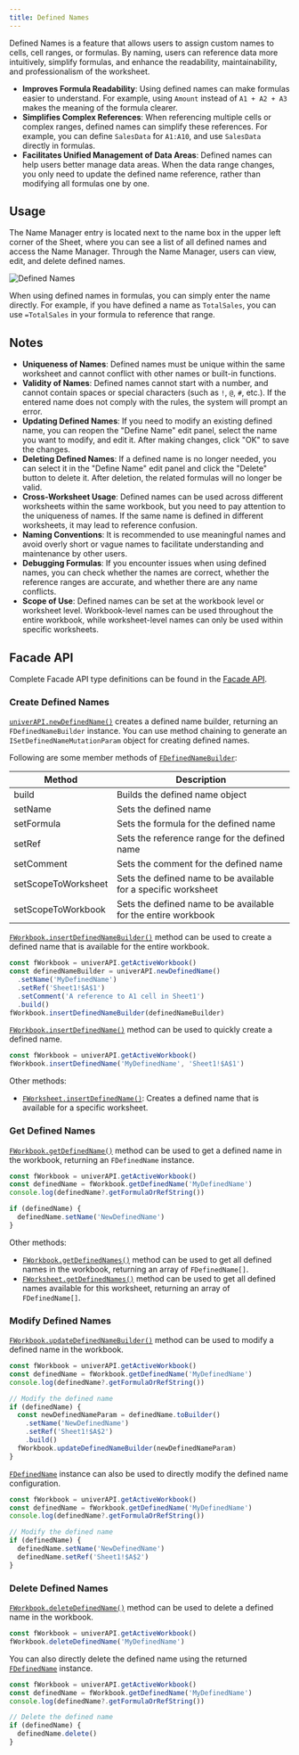 ```yaml
---
title: Defined Names
---
```


Defined Names is a feature that allows users to assign custom names to cells, cell ranges, or formulas. By naming, users can reference data more intuitively, simplify formulas, and enhance the readability, maintainability, and professionalism of the worksheet.

- **Improves Formula Readability**: Using defined names can make formulas easier to understand. For example, using `Amount` instead of `A1 + A2 + A3` makes the meaning of the formula clearer.
- **Simplifies Complex References**: When referencing multiple cells or complex ranges, defined names can simplify these references. For example, you can define `SalesData` for `A1:A10`, and use `SalesData` directly in formulas.
- **Facilitates Unified Management of Data Areas**: Defined names can help users better manage data areas. When the data range changes, you only need to update the defined name reference, rather than modifying all formulas one by one.

## Usage

The Name Manager entry is located next to the name box in the upper left corner of the Sheet, where you can see a list of all defined names and access the Name Manager. Through the Name Manager, users can view, edit, and delete defined names.

![Defined Names](./defined-names/defined-names.png)

When using defined names in formulas, you can simply enter the name directly. For example, if you have defined a name as `TotalSales`, you can use `=TotalSales` in your formula to reference that range.

## Notes

- **Uniqueness of Names**: Defined names must be unique within the same worksheet and cannot conflict with other names or built-in functions.
- **Validity of Names**: Defined names cannot start with a number, and cannot contain spaces or special characters (such as `!`, `@`, `#`, etc.). If the entered name does not comply with the rules, the system will prompt an error.
- **Updating Defined Names**: If you need to modify an existing defined name, you can reopen the "Define Name" edit panel, select the name you want to modify, and edit it. After making changes, click "OK" to save the changes.
- **Deleting Defined Names**: If a defined name is no longer needed, you can select it in the "Define Name" edit panel and click the "Delete" button to delete it. After deletion, the related formulas will no longer be valid.
- **Cross-Worksheet Usage**: Defined names can be used across different worksheets within the same workbook, but you need to pay attention to the uniqueness of names. If the same name is defined in different worksheets, it may lead to reference confusion.
- **Naming Conventions**: It is recommended to use meaningful names and avoid overly short or vague names to facilitate understanding and maintenance by other users.
- **Debugging Formulas**: If you encounter issues when using defined names, you can check whether the names are correct, whether the reference ranges are accurate, and whether there are any name conflicts.
- **Scope of Use**: Defined names can be set at the workbook level or worksheet level. Workbook-level names can be used throughout the entire workbook, while worksheet-level names can only be used within specific worksheets.

## Facade API

Complete Facade API type definitions can be found in the [Facade API](https://reference.univer.ai/en-US).

### Create Defined Names

[`univerAPI.newDefinedName()`](https://reference.univer.ai/en-US/classes/FUniver#newdefinedname) creates a defined name builder, returning an `FDefinedNameBuilder` instance. You can use method chaining to generate an `ISetDefinedNameMutationParam` object for creating defined names.

Following are some member methods of [`FDefinedNameBuilder`](https://reference.univer.ai/en-US/classes/FDefinedNameBuilder):

| Method | Description |
| ---- | ---- |
| build | Builds the defined name object |
| setName | Sets the defined name |
| setFormula | Sets the formula for the defined name |
| setRef | Sets the reference range for the defined name |
| setComment | Sets the comment for the defined name |
| setScopeToWorksheet | Sets the defined name to be available for a specific worksheet |
| setScopeToWorkbook | Sets the defined name to be available for the entire workbook |

[`FWorkbook.insertDefinedNameBuilder()`](https://reference.univer.ai/en-US/classes/FWorkbook#insertdefinednamebuilder) method can be used to create a defined name that is available for the entire workbook.

```typescript
const fWorkbook = univerAPI.getActiveWorkbook()
const definedNameBuilder = univerAPI.newDefinedName()
  .setName('MyDefinedName')
  .setRef('Sheet1!$A$1')
  .setComment('A reference to A1 cell in Sheet1')
  .build()
fWorkbook.insertDefinedNameBuilder(definedNameBuilder)
```

[`FWorkbook.insertDefinedName()`](https://reference.univer.ai/en-US/classes/FWorkbook#insertdefinedname) method can be used to quickly create a defined name.

```typescript
const fWorkbook = univerAPI.getActiveWorkbook()
fWorkbook.insertDefinedName('MyDefinedName', 'Sheet1!$A$1')
```

Other methods:
- [`FWorksheet.insertDefinedName()`](https://reference.univer.ai/en-US/classes/FWorksheet#insertdefinedname): Creates a defined name that is available for a specific worksheet.

### Get Defined Names

[`FWorkbook.getDefinedName()`](https://reference.univer.ai/en-US/classes/FWorkbook#getdefinedname) method can be used to get a defined name in the workbook, returning an `FDefinedName` instance.

```typescript
const fWorkbook = univerAPI.getActiveWorkbook()
const definedName = fWorkbook.getDefinedName('MyDefinedName')
console.log(definedName?.getFormulaOrRefString())

if (definedName) {
  definedName.setName('NewDefinedName')
}
```

Other methods:
- [`FWorkbook.getDefinedNames()`](https://reference.univer.ai/en-US/classes/FWorkbook#getdefinednames) method can be used to get all defined names in the workbook, returning an array of `FDefinedName[]`.
- [`FWorksheet.getDefinedNames()`](https://reference.univer.ai/en-US/classes/FWorksheet#getdefinednames) method can be used to get all defined names available for this worksheet, returning an array of `FDefinedName[]`.

### Modify Defined Names

[`FWorkbook.updateDefinedNameBuilder()`](https://reference.univer.ai/en-US/classes/FWorkbook#updatedefinednamebuilder) method can be used to modify a defined name in the workbook.

```typescript
const fWorkbook = univerAPI.getActiveWorkbook()
const definedName = fWorkbook.getDefinedName('MyDefinedName')
console.log(definedName?.getFormulaOrRefString())

// Modify the defined name
if (definedName) {
  const newDefinedNameParam = definedName.toBuilder()
    .setName('NewDefinedName')
    .setRef('Sheet1!$A$2')
    .build()
  fWorkbook.updateDefinedNameBuilder(newDefinedNameParam)
}
```

[`FDefinedName`](https://reference.univer.ai/en-US/classes/FDefinedName) instance can also be used to directly modify the defined name configuration.

```typescript
const fWorkbook = univerAPI.getActiveWorkbook()
const definedName = fWorkbook.getDefinedName('MyDefinedName')
console.log(definedName?.getFormulaOrRefString())

// Modify the defined name
if (definedName) {
  definedName.setName('NewDefinedName')
  definedName.setRef('Sheet1!$A$2')
}
```

### Delete Defined Names

[`FWorkbook.deleteDefinedName()`](https://reference.univer.ai/en-US/classes/FWorkbook#deletedefinedname) method can be used to delete a defined name in the workbook.

```typescript
const fWorkbook = univerAPI.getActiveWorkbook()
fWorkbook.deleteDefinedName('MyDefinedName')
```

You can also directly delete the defined name using the returned [`FDefinedName`](https://reference.univer.ai/en-US/classes/FDefinedName) instance.

```typescript
const fWorkbook = univerAPI.getActiveWorkbook()
const definedName = fWorkbook.getDefinedName('MyDefinedName')
console.log(definedName?.getFormulaOrRefString())

// Delete the defined name
if (definedName) {
  definedName.delete()
}
```
